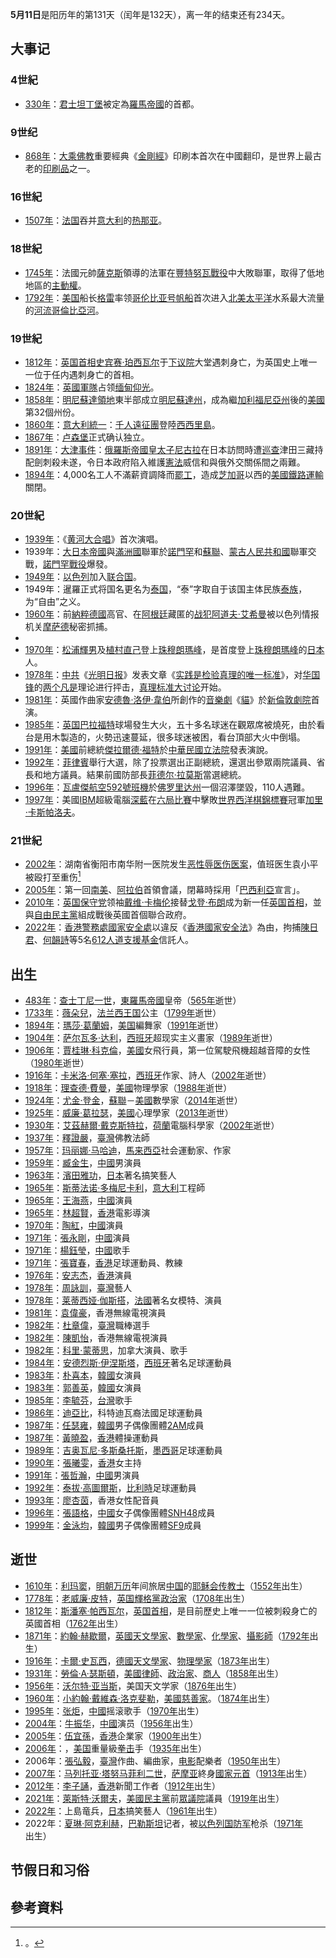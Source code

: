 {{noteTA
|1=zh-hans:拉莫斯;zh-hk:拉莫斯;zh-tw:羅慕斯;
|2=zh-tw:大衛·卡麥隆; zh-cn:戴维·卡梅伦; zh-hk:大衛·卡梅倫;
|3=zh-hans:伊涅斯塔;zh-hk:恩尼斯達;zh-tw:伊涅斯塔;
|4=zh-hans:迪亚比;zh-hk:戴亞比;zh-tw:迪亞比;
|5=zh-hans:多斯桑托斯;zh-hk:杜斯山度士;zh-tw:多斯桑托斯;
}}
{{DayInMonth|5}}
'''5月11日'''是阳历年的第131天（闰年是132天），离一年的结束还有234天。

== 大事记 ==
=== 4世紀 ===
* [[330年|330年]]：[[君士坦丁堡|君士坦丁堡]]被定為[[羅馬帝國|羅馬帝國]]的首都。

=== 9世纪 ===
* [[868年|868年]]：[[大乘佛教|大乘佛教]]重要經典《[[金剛經|金剛經]]》印刷本首次在中國翻印，是世界上最古老的[[印刷品|印刷品]]之一。

=== 16世紀 ===
* [[1507年|1507年]]：[[法国|法国]]吞并[[意大利|意大利]]的[[热那亚|热那亚]]。

=== 18世紀 ===
* [[1745年|1745年]]：法國元帥[[赫爾曼-莫里斯_(薩克森伯爵)|薩克斯]]領導的法軍在[[豐特努瓦戰役|豐特努瓦戰役]]中大敗聯軍，取得了低地地區的[[奧地利王位繼承戰爭|主動權]]。
* [[1792年|1792年]]：[[美国|美国]]船长[[罗伯特·格雷_(探险家)|格雷]]率领[[哥倫比亞號帆船_(1773年)|哥伦比亚号帆船]]首次进入[[北美|北美]][[太平洋|太平洋]]水系最大流量的[[河流|河流]][[哥倫比亞河|哥倫比亞河]]。

=== 19世紀 ===
* [[1812年|1812年]]：[[英国首相|英国首相]][[史宾赛·珀西瓦尔|史宾赛·珀西瓦尔]]于[[英国下议院|下议院]]大堂遇刺身亡，为英国史上唯一一位于任内遇刺身亡的首相。
* [[1824年|1824年]]：[[英國軍隊|英國軍隊]]占领[[缅甸|缅甸]][[仰光|仰光]]。
* [[1858年|1858年]]：[[明尼蘇達領地|明尼蘇達領地]]東半部成立[[明尼蘇達州|明尼蘇達州]]，成為繼[[加利福尼亞州|加利福尼亞州]]後的[[美國|美國]]第32個州份。
* [[1860年|1860年]]：[[意大利統一|意大利統一]]：[[意大利統一#千人遠征團|千人遠征團]]登陸[[西西里岛|西西里島]]。
* [[1867年|1867年]]：[[卢森堡|卢森堡]]正式确认独立。
* [[1891年|1891年]]：[[大津事件|大津事件]]：[[俄羅斯帝國|俄羅斯帝國]][[皇太子|皇太子]][[尼古拉二世_(俄羅斯)|尼古拉]]在日本訪問時遭[[巡查|巡查]]津田三藏持配劍刺殺未遂，令日本政府陷入維護[[大日本帝國憲法|憲法]]威信和與俄外交關係間之兩難。
* [[1894年|1894年]]：4,000名{{Link-en|普爾曼公司|Pullman Company}}工人不滿薪資調降而[[普爾曼大罷工|罷工]]，造成[[芝加哥|芝加哥]]以西的[[美國鐵路運輸|美國鐵路運輸]]關閉。

=== 20世紀 ===
* [[1939年|1939年]]：《[[黄河大合唱|黄河大合唱]]》首次演唱。
* 1939年：[[大日本帝國|大日本帝國]]與[[滿洲國|滿洲國]]聯軍於[[諾門罕|諾門罕]]和[[蘇聯|蘇聯]]、[[蒙古人民共和國|蒙古人民共和國]]聯軍交戰，[[諾門罕戰役|諾門罕戰役]]爆發。
* [[1949年|1949年]]：[[以色列|以色列]]加入[[联合国|联合国]]。
* 1949年：暹羅正式将国名更名为[[泰国|泰国]]，“泰”字取自于该国主体民族[[泰族|泰族]]，为“自由”之义。
* [[1960年|1960年]]：前[[納粹德國|納粹德國]]高官、在[[阿根廷|阿根廷]]藏匿的[[战犯|战犯]][[阿道夫·艾希曼|阿道夫·艾希曼]]被以色列情报机关[[以色列情報及特殊使命局|摩萨德]]秘密抓捕。
* {{Fact|[[1967年|1967年]]：[[香港|香港]][[新蒲崗|新蒲崗]]一間塑膠花廠的工潮演變成暴動，大批人在新蒲崗街上與[[香港警務處|警方]]對峙，用石頭和玻璃樽襲擊警員。當局鑑於事態嚴重，宣布[[東九龍|東九龍]]區實施宵禁，所有後備警務人員取消休假候命。當天的騷亂有百多人被捕，兩人受傷，其後多日騷亂持續。|time=2013-05-11T03:44:53+00:00}}
* [[1970年|1970年]]：[[松浦輝男|松浦輝男]]及[[植村直己|植村直己]]登上[[珠穆朗瑪峰|珠穆朗瑪峰]]，是首度登上[[珠穆朗瑪峰|珠穆朗瑪峰]]的[[日本|日本]]人。
* [[1978年|1978年]]：[[中共|中共]]《[[光明日报|光明日报]]》发表文章《[[实践是检验真理的唯一标准|实践是检验真理的唯一标准]]》，对[[华国锋|华国锋]]的[[两个凡是|两个凡是]]理论进行抨击，[[真理标准大讨论|真理标准大讨论]]开始。
* [[1981年|1981年]]：英國作曲家[[安德魯·洛伊·韋伯|安德魯·洛伊·韋伯]]所創作的[[音樂劇|音樂劇]]《[[貓_(音樂劇)|貓]]》於[[新倫敦劇院|新倫敦劇院]]首演。
* [[1985年|1985年]]：[[英国|英国]][[布拉德福德城足球俱乐部|巴拉福特]]球場發生大火，五十多名球迷在觀眾席被燒死，由於看台是用木製造的，火勢迅速蔓延，很多球迷被困，看台頂部大火中倒塌。
* [[1991年|1991年]]：[[美國|美國]]前總統[[傑拉爾德·福特|傑拉爾德·福特]]於[[中華民國立法院|中華民國立法院]]發表演說。
* [[1992年|1992年]]：[[菲律宾|菲律賓]]舉行大選，除了投票選出正副總統，還選出參眾兩院議員、省長和地方議員。結果前國防部長[[菲德尔·拉莫斯|菲德尔·拉莫斯]]當選總統。
* [[1996年|1996年]]：[[瓦盧杰航空592號班機空難|瓦盧傑航空592號班機]]於[[佛罗里达州|佛罗里达州]]一個沼澤墜毀，110人遇難。
* [[1997年|1997年]]：美國[[IBM|IBM]]超級電腦[[深藍_(電腦)|深藍]]在[[深藍對卡斯帕洛夫|六局比賽]]中擊敗[[世界西洋棋錦標賽|世界西洋棋錦標賽]]冠軍[[加里·基莫维奇·卡斯帕罗夫|加里·卡斯帕洛夫]]。

=== 21世紀 ===
* [[2002年|2002年]]：湖南省衡阳市南华附一医院发生[[衡阳“5·11”医生受辱案|恶性辱医伤医案]]，值班医生袁小平被殴打至重伤<ref>。{{Cite news|url=http://news.xinhuanet.com/newscenter/2002-06/10/content_432661.htm|title=衡阳“5•11”医生受辱案背后：生命不能承受之重|last=刘|first=涛|date=2002年6月10日|work=新华网|last2=易|first2=红|accessdate=|archive-date=2006年8月25日|archive-url=https://web.archive.org/web/20060825215258/http://news.xinhuanet.com/newscenter/2002-06/10/content_432661.htm|dead-url=no}}</ref>
* [[2005年|2005年]]：第一回[[南美|南美]]、[[阿拉伯世界|阿拉伯]]首領會議，閉幕時採用「[[巴西利亞|巴西利亞]]宣言」。
* [[2010年|2010年]]：[[保守黨_(英國)|英国保守党]]领袖[[戴维·卡梅伦|戴维·卡梅伦]]接替[[戈登·布朗|戈登·布朗]]成为新一任[[英国首相|英国首相]]，並與[[自由民主黨_(英國)|自由民主黨]]組成戰後英國首個聯合政府。
* [[2022年|2022年]]：[[香港警務處|香港警務處]][[香港警務處國家安全處|國家安全處]]以違反《[[中華人民共和國香港特別行政區維護國家安全法|香港國家安全法]]》為由，拘捕[[陳日君|陳日君]]、[[何韻詩|何韻詩]]等5名[[612人道支援基金|612人道支援基金]]信託人。

== 出生 ==
* [[483年|483年]]：[[查士丁尼一世|查士丁尼一世]]，[[東羅馬帝國|東羅馬帝國]]皇帝（[[565年|565年]]逝世）
* [[1733年|1733年]]：[[薇朵兒公主_(法國)|薇朵兒]]，[[法兰西王国|法兰西王国]]公主（[[1799年|1799年]]逝世）
* [[1894年|1894年]]：[[瑪莎·葛蘭姆|瑪莎·葛蘭姆]]，[[美国|美国]]編舞家（[[1991年|1991年]]逝世）
* [[1904年|1904年]]：[[萨尔瓦多·达利|萨尔瓦多·达利]]，[[西班牙|西班牙]]超现实主义畫家（[[1989年|1989年]]逝世）
* [[1906年|1906年]]：[[賈桂琳·科克倫|賈桂琳·科克倫]]，[[美國|美國]]女飛行員，第一位駕駛飛機超越音障的女性（[[1980年|1980年]]逝世）
* [[1916年|1916年]]：[[卡米洛·何塞·塞拉|卡米洛·何塞·塞拉]]，[[西班牙|西班牙]]作家、詩人（[[2002年|2002年]]逝世）
* [[1918年|1918年]]：[[理查德·費曼|理查德·費曼]]，[[美國|美國]]物理學家（[[1988年|1988年]]逝世）
* [[1924年|1924年]]：[[尤金·登金|尤金·登金]]，[[蘇聯|蘇聯]]－[[美國|美國]]數學家（[[2014年|2014年]]逝世）
* [[1925年|1925年]]：[[威廉·葛拉瑟|威廉·葛拉瑟]]，[[美國|美國]]心理學家（[[2013年|2013年]]逝世）
* [[1930年|1930年]]：[[艾茲赫爾·戴克斯特拉|艾茲赫爾·戴克斯特拉]]，[[荷蘭|荷蘭]]電腦科學家（[[2002年|2002年]]逝世）
* [[1937年|1937年]]：[[釋證嚴|釋證嚴]]，[[臺灣|臺灣]]佛教法師
* [[1957年|1957年]]：[[玛丽娜·马哈迪|玛丽娜·马哈迪]]，[[馬来西亞|馬来西亞]]社会運動家、作家
* [[1959年|1959年]]：[[臧金生|臧金生]]，[[中國|中國]]男演員
* [[1963年|1963年]]：[[濱田雅功|濱田雅功]]，[[日本|日本]]著名搞笑藝人
* [[1965年|1965年]]：[[斯蒂法诺·多梅尼卡利|斯蒂法诺·多梅尼卡利]]，[[意大利|意大利]]工程師
* [[1965年|1965年]]：[[王海燕_(演员)|王海燕]]，[[中國|中國]]演員
* [[1965年|1965年]]：[[林超賢|林超賢]]，[[香港|香港]]電影導演
* [[1970年|1970年]]：[[陶紅|陶紅]]，[[中國|中國]]演員
* [[1971年|1971年]]：[[黑子_(演員)|張永剛]]，[[中國|中國]]演員
* [[1971年|1971年]]：[[楊鈺瑩|楊鈺瑩]]，[[中國|中國]]歌手
* [[1971年|1971年]]：[[張寶春|張寶春]]，[[香港|香港]]足球運動員、教練
* [[1976年|1976年]]：[[安志杰|安志杰]]，[[香港|香港]]演員
* [[1978年|1978年]]：[[周詠訓|周詠訓]]，[[臺灣|臺灣]]藝人
* [[1978年|1978年]]：[[莱蒂西娅·伽斯搭|莱蒂西娅·伽斯搭]]，[[法國|法國]]著名女模特、演員
* [[1981年|1981年]]：[[袁偉豪|袁偉豪]]，香港無線電視演員
* [[1982年|1982年]]：[[杜章偉|杜章偉]]，[[臺灣|臺灣]]職棒選手
* [[1982年|1982年]]：[[陳凱怡|陳凱怡]]，香港無線電視演員
* [[1982年|1982年]]：[[科里·蒙蒂思|科里·蒙蒂思]]，加拿大演員、歌手
* [[1984年|1984年]]：[[安德烈斯·伊涅斯塔|安德烈斯·伊涅斯塔]]，[[西班牙|西班牙]]著名足球運動員
* [[1983年|1983年]]：[[朴喜本|朴喜本]]，[[韓國|韓國]]女演員
* [[1983年|1983年]]：[[郭善英|郭善英]]，[[韓國|韓國]]女演員
* [[1985年|1985年]]：[[李毓芬|李毓芬]]，[[台灣|台灣]]歌手
* [[1986年|1986年]]：[[阿布·迪亚比|迪亞比]]，科特迪瓦裔法國足球運動員
* [[1987年|1987年]]：[[任瑟雍|任瑟雍]]，[[韓國|韓國]]男子偶像團體[[2AM|2AM]]成員
* [[1987年|1987年]]：[[黃曉盈|黃曉盈]]，[[香港|香港]]體操運動員
* [[1989年|1989年]]：[[吉奥瓦尼·多斯桑托斯|吉奥瓦尼·多斯桑托斯]]，[[墨西哥|墨西哥]]足球運動員
* [[1990年|1990年]]：[[張曦雯|張曦雯]]，[[香港|香港]]女主持
* [[1991年|1991年]]：[[張哲瀚|張哲瀚]]，[[中國|中國]]男演員
* [[1992年|1992年]]：[[泰拔·高圖爾斯|泰拔·高圖爾斯]]，[[比利時|比利時]]足球運動員
* [[1993年|1993年]]：[[廖杏茵|廖杏茵]]，香港女性配音員
* [[1996年|1996年]]：[[張語格|張語格]]，[[中國|中國]]女子偶像團體[[SNH48|SNH48]]成員
* [[1999年|1999年]]：[[金泳均|金泳均]]，[[韓國|韓國]]男子偶像團體[[SF9|SF9]]成員

== 逝世 ==
* [[1610年|1610年]]：[[利玛窦|利玛窦]]，[[明朝|明朝]][[万历|万历]]年间旅居[[中國|中国]]的[[耶稣会|耶稣会]][[传教士|传教士]]（[[1552年|1552年]]出生）
* [[1778年|1778年]]：[[第一代查塔姆伯爵威廉·皮特|老威廉·皮特]]，[[英国|英国]][[輝格黨_(英國)|輝格黨]][[政治家|政治家]]（[[1708年|1708年]]出生）
* [[1812年|1812年]]：[[斯賓塞·珀西瓦爾|斯潘塞·帕西瓦尔]]，[[英国首相|英国首相]]，是目前歷史上唯一一位被刺殺身亡的英國首相（[[1762年|1762年]]出生）
* [[1871年|1871年]]：[[約翰·赫歇爾|約翰·赫歇爾]]，[[英國|英國]][[天文學家|天文學家]]、[[數學家|數學家]]、[[化學家|化學家]]、[[攝影師|攝影師]]（[[1792年|1792年]]出生）
* [[1916年|1916年]]：[[卡爾·史瓦西|卡爾·史瓦西]]，[[德國|德國]][[天文學家|天文學家]]、[[物理學家|物理學家]]（[[1873年|1873年]]出生）
* [[1931年|1931年]]：[[勞倫·A·瑟斯頓|勞倫·A·瑟斯頓]]，[[美國|美國]][[律師|律師]]、[[政治家|政治家]]、[[商人|商人]]（[[1858年|1858年]]出生）
* [[1956年|1956年]]：[[沃尔特·亚当斯|沃尔特·亚当斯]]，美国天文学家（[[1876年|1876年]]出生）
* [[1960年|1960年]]：[[小約翰·戴維森·洛克斐勒|小約翰·戴維森·洛克斐勒]]，[[美國|美國]][[慈善家|慈善家]]。（[[1874年|1874年]]出生）
* [[1995年|1995年]]：[[张炬_(音乐人)|张炬]]，[[中國|中國]]摇滚歌手（[[1970年|1970年]]出生）
* [[2004年|2004年]]：[[牛振华|牛振华]]，[[中國|中國]]演员（[[1956年|1956年]]出生）
* [[2005年|2005年]]：[[伍宜孫|伍宜孫]]，[[香港|香港]]企業家（[[1900年|1900年]]出生）
* [[2006年|2006年]]：{{link-en|弗洛伊德·帕特森|Floyd Patterson}}，[[美国|美国]]重量級[[拳击|拳击]]手（[[1935年|1935年]]出生）
* 2006年：[[張弘毅|張弘毅]]，[[臺灣|臺灣]]作曲、編曲家，[[电影|电影]]配樂者（[[1950年|1950年]]出生）
* [[2007年|2007年]]：[[马列托亚·塔努马菲利二世|马列托亚·塔努马菲利二世]]，[[萨摩亚|萨摩亚]]終身[[萨摩亚国家元首|國家元首]]（[[1913年|1913年]]出生）
* [[2012年|2012年]]：[[李子誦|李子誦]]，[[香港|香港]]新聞工作者（[[1912年|1912年]]出生）
* [[2021年|2021年]]：[[萊斯特·沃爾夫|萊斯特·沃爾夫]]，[[美國民主黨|美國民主黨]]前[[眾議院|眾議院]]議員（[[1919年|1919年]]出生）
* [[2022年|2022年]]：上島竜兵，[[日本|日本]]搞笑藝人（[[1961年|1961年]]出生）
* 2022年：[[夏琳·阿克利赫|夏琳·阿克利赫]]，[[巴勒斯坦|巴勒斯坦]]记者，被[[以色列国防军|以色列国防军]]枪杀（[[1971年|1971年]]出生）

== 节假日和习俗 ==
== 參考資料 ==
{{Commonscat|11 May}}
{{reflist}}
{{月份}}